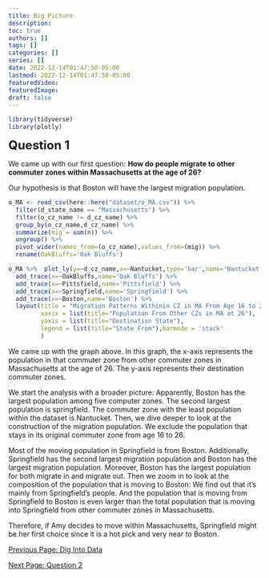 ```yaml
---
title: Big Picture
description:
toc: true
authors: []
tags: []
categories: []
series: []
date: 2022-12-14T01:47:50-05:00
lastmod: 2022-12-14T01:47:50-05:00
featuredVideo:
featuredImage:
draft: false
---
```

```r
library(tidyverse)
library(plotly)
```

<font size="5"><b>Question 1</font></b>

We came up with our first question: <b>How do people migrate to other  commuter zones within Massachusetts at the age of 26?</b>

Our hypothesis is that Boston will have the largest migration population. 

```r
o_MA <- read_csv(here::here("dataset/o_MA.csv")) %>%
  filter(d_state_name == "Massachusetts") %>%
  filter(o_cz_name != d_cz_name) %>%
  group_by(o_cz_name,d_cz_name) %>%
  summarize(mig = sum(n)) %>%
  ungroup() %>%
  pivot_wider(names_from=(o_cz_name),values_from=(mig)) %>%
  rename(OakBluffs='Oak Bluffs')

o_MA %>%  plot_ly(y=~d_cz_name,x=~Nantucket,type='bar',name='Nantucket') %>%
  add_trace(x=~OakBluffs,name='Oak Bluffs') %>%
  add_trace(x=~Pittsfield,name='Pittsfield') %>%
  add_trace(x=~Springfield,name='Springfield') %>%
  add_trace(x=~Boston,name='Boston') %>%
  layout(title = "Migration Patterns Withinin CZ in MA From Age 16 to 26",
         xaxis = list(title="Population From Other CZs in MA at 26"),
         yaxis = list(title="Destination State"),
         legend = list(title="State From"),barmode = 'stack'
         )
```

We came up with the graph above. In this graph, the x-axis represents the population in that commuter zone from other commuter zones in Massachusetts at the age of 26. The y-axis represents their destination commuter zones.   
 
 
We start the analysis with a broader picture: Apparently, Boston has the largest population among five computer zones. The second largest population is springfield. The commuter zone with the least population within the dataset is Nantucket. Then, we dive deeper to look at the construction of the migration population. We exclude the population that stays in its original commuter zone from age 16 to 26. 
 
 
Most of the moving population in Springfield is from Boston. Additionally, Springfield has the second largest migration population and Boston has the largest migration population. Moreover, Boston has the largest population for both migrate in and migrate out.  Then we zoom in to look at the composition of  the population that is moving to Boston: We find out that it’s mainly from Springfield's people. And the population that is moving from Springfield to Boston is even larger than the total population that is moving into Springfield from other commuter zones in Massachusetts.
 
 
Therefore, if Amy decides to move within Massachusetts, Springfield might be her first choice since it is a hot pick and very near to Boston. 


[Previous Page: Dig Into Data](/big_picture2/)

[Next Page: Question 2](/big_picture4/)
